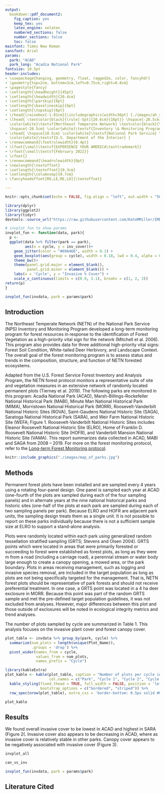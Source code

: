 ```yaml
---
output:
  bookdown::pdf_document2:
    fig_caption: yes
    keep_tex: yes
    latex_engine: xelatex
    numbered_sections: false
    number_sections: false
    toc: false
mainfont: Times New Roman
sansfont: Arial
params:
  park: "ACAD"
  park_long: "Acadia National Park"
fontsize: 10.5pt
header-includes:
- \usepackage{hanging, geometry, float, ragged2e, color, fancyhdr}
- \geometry{top=2cm, bottom=3cm,left=0.75cm,right=0.8cm}
- \pagestyle{fancy}
- \setlength{\headheight}{45pt}
- \setlength{\headwidth}{20.4cm}
- \setlength{\parskip}{0pt}
- \setlength{\baselineskip}{6pt}
- \setlength{\topskip}{6pt}
- \rhead{\raisebox{-1.01cm}{\includegraphics[width=36pt] {./images/ah_small_flat_4c_blackbkgr_k100.jpg}}\hspace*{7pt}}
- \lhead{ \textcolor{black}{\rule[-5pt]{20.6cm}{16pt}} \hspace{-20.5cm} \vspace{-0.1cm}
  \color{white}\textsf{Northeast Temperate Network} \textcolor{black}{\rule[-33.5pt]{20.6cm}{42pt}}
  \hspace{-20.5cm} \color{white}\textsf{Inventory \& Monitoring Program} }
- \chead{ \hspace{10.5cm} \color{white}\textsf{National Park Service} \\ \hspace{12.1cm}
  \color{white}\textsf{U.S. Department of the Interior} }
- \renewcommand{\footrulewidth}{0.4pt}
- \lfoot{\small\textsf{EXPERIENCE YOUR AMERICA\texttrademark}}
- \rfoot{\small\textsf{February 2022}}
- \cfoot{}
- \renewcommand{\headrulewidth}{0pt}
- \newlength{\textoffset}
- \setlength{\textoffset}{0.3cm}
- \setlength{\columnsep}{0.7cm}
- \fancyheadoffset[RO,LE,RE,LO]{\textoffset}

---
```


```r
knitr::opts_chunk$set(echo = FALSE, fig.align = "left", out.width = "50%")
```

```r
library(dplyr)
library(ggplot2)
library(tidyr)
devtools::source_url("https://raw.githubusercontent.com/KateMMiller/IMD_R_Training_Advanced/main/Generate_fake_invasive_data_and_plots.R")

# invplot_fun to show params
invplot_fun <- function(data, park){
  p <-   
  ggplot(data %>% filter(park == park), 
         aes(x = cycle, y = inv_cover))+
    geom_jitter(color = "#69A466", width = 0.1) +
    geom_boxplot(aes(group = cycle), width = 0.18, lwd = 0.4, alpha = 0)+
    theme_bw()+
    theme(panel.grid.major = element_blank(), 
          panel.grid.minor = element_blank()) +
    labs(x = 'Cycle', y = "Invasive % Cover") +
    scale_x_continuous(limits = c(0.9, 3.1), breaks = c(1, 2, 3)) 
return(p)
}

invplot_fun(invdata, park = params$park)

```

## Introduction
The Northeast Temperate Network (NETN) of the National Park Service (NPS) Inventory and Monitoring Program developed a long-term monitoring program for forest resources in response to the identification of Forest Vegetation as a high-priority vital sign for the network (Mitchell et al. 2006). This program also provides data for three additional high-priority vital signs: Forest Soil Condition, White-tailed Deer Herbivory, and Landscape Context. The overall goal of the forest monitoring program is to assess status and trends in the composition, structure, and function of NETN forested ecosystems. 

Adapted from the U.S. Forest Service Forest Inventory and Analysis Program, the NETN forest protocol monitors a representative suite of site and vegetation measures in an extensive network of randomly located permanent plots (Tierney et al. 2019). The following parks are monitored in this program: Acadia National Park (ACAD), Marsh-Billings-Rockefeller National Historical Park (MABI), Minute Man National Historical Park (MIMA), Morristown National Historical Park (MORR), Roosevelt-Vanderbilt National Historic Sites (ROVA), Saint-Gaudens National Historic Site (SAGA), Saratoga National Historical Park (SARA), and Weir Farm National Historic Site (WEFA; Figure 1. Roosevelt-Vanderbilt National Historic Sites includes Eleanor Roosevelt National Historic Site (ELRO), Home of Franklin D. Roosevelt National Historic Site (HOFR), and Vanderbilt Mansion National Historic Site (VAMA). This report summarizes data collected in ACAD, MABI and SAGA from 2008 -- 2019. For more on the forest monitoring protocol, refer to the [Long-term Forest Monitoring protocol](https://irma.nps.gov/DataStore/Reference/Profile/2247950).

```r
knitr::include_graphics("./images/map_of_parks.jpg")
```


## Methods
Permanent forest plots have been installed and are sampled every 4 years using a rotating four-panel design. One panel is sampled each year at ACAD (one-fourth of the plots are sampled during each of the four sampling panels) and in alternate years at the nine national historical parks and historic sites (one-half of the plots at each park are sampled during each of two sampling panels per park). Because ELRO and HOFR are adjacent park units, the sampling design treats them as a single unit. It is not possible to report on these parks individually because there is not a sufficient sample size at ELRO to support a stand-alone analysis. 

Plots were randomly located within each park using generalized random tessellation stratified sampling (GRTS; Stevens and Olsen 2004). GRTS points which were located in areas that were primarily forested or succeeding to forest were established as forest plots, as long as they were \geq 15 m from a road (including a carriage road), a perennial stream or water body large enough to create a canopy opening, a mowed area, or the park boundary. Plots in areas receiving management, such as logging and invasive species removal, are included in the target population as long as plots are not being specifically targeted for the management. That is, NETN forest plots should be representative of park forests and should not receive preferential treatment. In one case, a GRTS point was located in a 4 ha deer exclosure in MORR. Because this point was part of the random GRTS sample and met the pre-defined target population guidelines, it was not excluded from analyses. However, major differences between this plot and those outside of exclosures will be noted in ecological integrity metrics and trend analyses. 

The number of plots sampled by cycle are summarized in Table 1. This analysis focuses on the invasive plant cover and forest canopy cover. 

```r
plot_table <- invdata %>% group_by(park, cycle) %>% 
  summarize(num_plots = length(unique(Plot_Name)), 
            .groups = 'drop') %>% 
  pivot_wider(names_from = cycle, 
              values_from = num_plots,
              names_prefix = "Cycle") 
```

```r
library(kableExtra)
plot_kable <- kable(plot_table, caption = "Number of plots per cycle in NETN.",
                    col.names = c("Park", "Cycle 1", "Cycle 2", "Cycle 3")) %>% 
  kable_styling(fixed_thead = TRUE, full_width = FALSE, position = 'left',
                bootstrap_options = c("bordered", "striped")) %>% 
  row_spec(nrow(plot_table), extra_css = 'border-bottom: 0.5px solid #000000;') 
```

```r
plot_kable
```

## Results
We found overall invasive cover to be lowest in ACAD and highest in SARA (Figure 2(. Invasive cover also appears to be decreasing in ACAD, where as invasive cover is relatively stable in other parks. Canopy cover appears to be negatively associated with invasive cover (Figure 3).

```r
invplot_all
```

```r
can_vs_inv
```

```r
invplot_fun(invdata, park = params$park)
```


## Literature Cited
\begin{hangparas}{5pt}{1}
Mitchell, B. R., W. G. Shriver, F. Dieffenbach, T. Moore, D. Faber-Langendoen, G. Tierney, P. Lombard, and J. Gibbs. 2006. Northeast Temperate Network Vital Signs Monitoring Plan. Technical Report NPS/NER/NRTR – 2006/059. National Park Service, Northeast Temperate Network, Woodstock, Vermont.

Stevens, Don L., Jr., and A. R. Olsen. 2004. Spatially balanced sampling of natural resources. Journal of the American Statistical Association 99:262-278.

Tierney, G. L., B. R. Mitchell, K. M. Miller, J. Comiskey, A. Kozlowski, and D. Faber-Langendoen. 2014. Northeast Temperate Network long-term forest monitoring protocol: 2014 revision. Natural Resource Report NPS/NETN/NRR—2014/805. National Park Service, Fort Collins, Colorado.
\end{hangparas}
